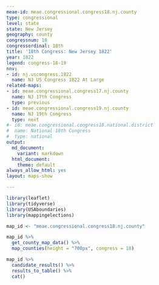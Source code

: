 ```yaml
---
meae-id: meae.congressional.congress18.nj.county
type: congressional
level: state
state: New Jersey
geography: county
congressnum: 18
congressordinal: 18th
title: '18th Congress: New Jersey 1822'
year: 1822
legend: congress-18-19
nnv:
- id: nj.uscongress.1822
  name: NJ US Congress 1822 At Large
related-maps:
- id: meae.congressional.congress17.nj.county
  name: NJ 17th Congress
  type: previous
- id: meae.congressional.congress19.nj.county
  name: NJ 19th Congress
  type: next
#- id: meae.congressional.congress18.national.district
#  name: National 18th Congress
#  type: national
output:
  md_document:
    variant: markdown
  html_document:
    theme: default
always_allow_html: yes
layout: maps-show

---
```


```r
library(leaflet)
library(tidyverse)
library(USAboundaries)
library(mappingelections)

map_id <- "meae.congressional.congress18.nj.county"
```

<div class="map">

```r
map_id %>%
  get_county_map_data() %>%
  map_counties(height = "700px", congress = 18)
```

</div>

<div class="results-table">

```r
map_id %>%
  candidate_results() %>%
  results_to_table() %>%
  cat()
```

</div>
